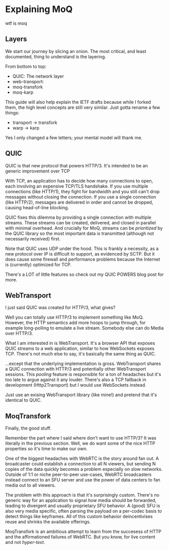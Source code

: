 # Explaining MoQ
wtf is moq

## Layers
We start our journey by slicing an onion.
The most critical, and least documented, thing to understand is the layering.

From bottom to top:
- QUIC: The network layer
- web-transport: 
- moq-transfork
- moq-karp

This guide will also help explain the IETF drafts because while I forked them, the high level concepts are still very similar.
Just gotta rename a few things:

- transport -> transfork
- warp -> karp

Yes I only changed a few letters; your mental model will thank me.

## QUIC
QUIC is that new protocol that powers HTTP/3.
It's intended to be an generic improvement over TCP

With TCP, an application has to decide how many connections to open, each involving an expensive TCP/TLS handshake.
If you use multiple connections (like HTTP/1), they fight for bandwidth and you still can't drop messages without closing the connection.
If you use a single connection (like HTTP/2), messages are delivered in order and cannot be dropped, causing head-of-line blocking.

QUIC fixes this dilemma by providing a single connection with multiple streams.
These streams can be created, delivered, and closed in parallel with minimal overhead.
And crucially for MoQ, streams can be *prioritized* by the QUIC library so the most important data is transmitted (although not necessarily received) first.

Note that QUIC uses UDP under the hood.
This is frankly a necessity, as a new protocol over IP is difficult to support, as evidenced by SCTP.
But it does cause some firewall and performance problems because the Internet is (currently) optimized for TCP.

There's a LOT of little features so check out my QUIC POWERS blog post for more.

## WebTransport 
I just said QUIC was created for HTTP/3, what gives?

Well you can totally use HTTP/3 to implement something like MoQ.
However, the HTTP semantics add more hoops to jump through, for example long-polling to emulate a live stream.
Somebody else can do Media over HTTP/3.

What I am interested in is WebTransport.
It's a browser API that exposes QUIC streams to a web application, similar to how WebSockets exposes TCP.
There's not much else to say, it's basically the same thing as QUIC.

...except that the underlying implementation is gross.
WebTransport shares a QUIC connection with HTTP/3 and potentially other WebTransport sessions.
This *pooling* feature is responsible for a ton of headaches but it's too late to argue against it any louder.
There's also a TCP fallback in development (Http2Transport) but I would use WebSockets instead.

Just use an exising WebTransport library (like mine!) and pretend that it's identical to QUIC.

## MoqTransfork
Finally, the good stuff.

Remember the part where I said where don't want to use HTTP/3?
It was literally in the previous section.
Well, we do want some of the nice HTTP properties so it's time to make our own.

One of the biggest headaches with WebRTC is the story around fan out.
A broadcaster could establish a connection to all N viewers, but sending N copies of the data quickly becomes a problem especially on slow networks.
Outside of 1:1 or niche peer-to-peer use-cases, WebRTC broadcasters instead connect to an SFU server and use the power of data centers to fan media out to all viewers.

The problem with this approach is that it's surprisingly custom.
There's no generic way for an application to signal *how* media should be forwarded, leading to divergent and usually proprietary SFU behavior.
A (good) SFU is also very media specific, often parsing the payload on a per-codec basis to detect things like keyframes.
All of this custom behavior deincentivises reuse and shrinks the available offerings.

MoqTransfork is an ambitious attempt to learn from the succesess of HTTP and the affirmationed failures of WebRTC.
But you know, for live content and not *hyper-text*.
